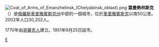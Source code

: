 {{coord|54|45|N|61|18|E|display=title}}
[[File:Coat_of_Arms_of_Emanzhelinsk_(Chelyabinsk_oblast).png|right]]
'''葉曼熱林斯克'''（{{lang-ru|Еманжели́нск}}）是[[俄羅斯|俄羅斯]][[車里雅賓斯克州|車里雅賓斯克州]]中部的一個城市，位於[[車里雅賓斯克|車里雅賓斯克]]以南50公里。2002年人口30,202人。

1770年由[[哥薩克人|哥薩克人]]建立。1951年9月25日設市。

{{車里雅賓斯克州城市}}

[[Category:車里雅賓斯克州城市|Е]]